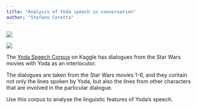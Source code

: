 ```yaml
---
title: "Analysis of Yoda speech in conversation"
author: "Stefano Coretta"
---
```


![](https://img.shields.io/badge/difficulty-medium-yellow)

![](../img/yoda-cover.jpg)


The [Yoda Speech Corpus](https://www.kaggle.com/datasets/stefanocoretta/yoda-speech-corpus/data) on Kaggle has dialogues from the Star Wars movies with Yoda as an interlocutor.

The dialogues are taken from the Star Wars movies 1-6, and they contain not only the lines spoken by Yoda, but also the lines from other characters that are involved in the particular dialogue.

Use this corpus to analyse the linguistic features of Yoda's speech.
